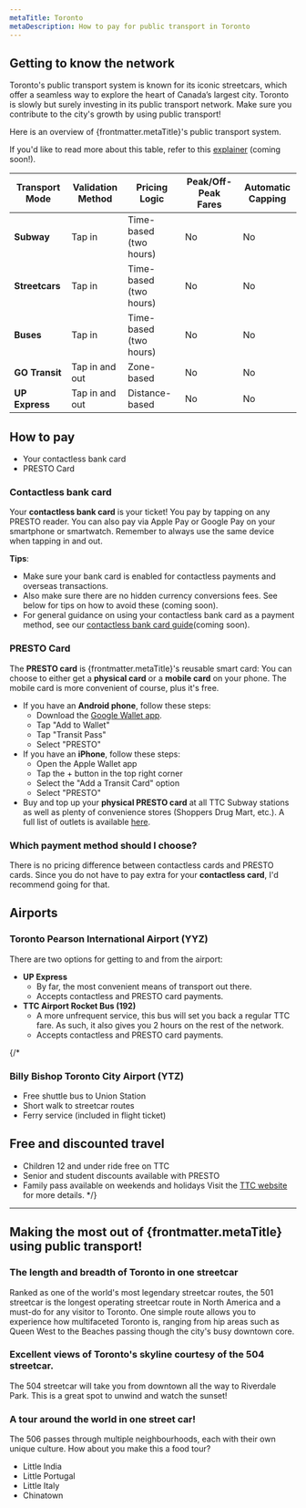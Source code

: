 ```yaml
---
metaTitle: Toronto
metaDescription: How to pay for public transport in Toronto
---
```


## Getting to know the network
Toronto's public transport system is known for its iconic streetcars, which offer a seamless way to explore the heart of Canada’s largest city. 
Toronto is slowly but surely investing in its public transport network. Make sure you contribute to the city's growth by using public transport!

Here is an overview of {frontmatter.metaTitle}'s public transport system.

If you'd like to read more about this table, refer to this [explainer](URL) (coming soon!).

| **Transport Mode**          | **Validation Method**       | **Pricing Logic**          | **Peak/Off-Peak Fares**         | **Automatic Capping**     |
|----------------------------|-----------------------------|----------------------------|---------------------------|---------------------------|
| **Subway**                 | Tap in                      | Time-based (two hours)     | No                        | No                        |
| **Streetcars**             | Tap in                      | Time-based (two hours)     | No                        | No                        |
| **Buses**                  | Tap in                      | Time-based (two hours)     | No                        | No                        |
| **GO Transit**             | Tap in and out              | Zone-based             | No                       | No                        |
| **UP Express**             | Tap in and out              | Distance-based             | No                        | No                        |

## How to pay
- Your contactless bank card
- PRESTO Card

### Contactless bank card
Your **contactless bank card** is your ticket! You pay by tapping on any PRESTO reader. You can also pay via Apple Pay or Google Pay on your smartphone or smartwatch. Remember to always use the same device when tapping in and out. 

**Tips**: 
- Make sure your bank card is enabled for contactless payments and overseas transactions.
- Also make sure there are no hidden currency conversions fees. See below for tips on how to avoid these (coming soon).
- For general guidance on using your contactless bank card as a payment method, see our [contactless bank card guide](URL)(coming soon).

<div class="flex flex-col gap-4">
<Figure 
  src="/cities/north-america/canada/toronto/card-reader.jpg"
  alt="Presto readers accept both contactless and PRESTO card payments"
  caption="Presto readers accept both contactless and PRESTO card payments"
/>
</div>

### PRESTO Card
The **PRESTO card** is {frontmatter.metaTitle}'s reusable smart card:
You can choose to either get a **physical card** or a **mobile card** on your phone. The mobile card is more convenient of course, plus it's free.
- If you have an **Android phone**, follow these steps: 
  - Download the [Google Wallet app](https://play.google.com/store/apps/details?id=com.google.android.apps.walletnfcrel&hl=en).
  - Tap "Add to Wallet"
  - Tap "Transit Pass" 
  - Select "PRESTO"
- If you have an **iPhone**, follow these steps: 
  - Open the Apple Wallet app
  - Tap the + button in the top right corner
  - Select the "Add a Transit Card" option
  - Select "PRESTO"
- Buy and top up your **physical PRESTO card** at all TTC Subway stations as well as plenty of convenience stores (Shoppers Drug Mart, etc.). A full list of outlets is available [here](https://www.prestocard.ca/en/find-an-outlet/customer-service-outlets).

### Which payment method should I choose?

There is no pricing difference between contactless cards and PRESTO cards. 
Since you do not have to pay extra for your **contactless card**, I'd recommend going for that.

## Airports

### Toronto Pearson International Airport (YYZ)
There are two options for getting to and from the airport:
- **UP Express**
  - By far, the most convenient means of transport out there. 
  - Accepts contactless and PRESTO card payments.
- **TTC Airport Rocket Bus (192)**
  - A more unfrequent service, this bus will set you back a regular TTC fare. As such, it also gives you 2 hours on the rest of the network.
  - Accepts contactless and PRESTO card payments.

{/*
### Billy Bishop Toronto City Airport (YTZ)
- Free shuttle bus to Union Station
- Short walk to streetcar routes
- Ferry service (included in flight ticket)

## Free and discounted travel
- Children 12 and under ride free on TTC
- Senior and student discounts available with PRESTO
- Family pass available on weekends and holidays
Visit the [TTC website](https://ttc.ca) for more details.
*/}
---
## Making the most out of {frontmatter.metaTitle} using public transport!

### The length and breadth of Toronto in one streetcar 
Ranked as one of the world's most legendary streetcar routes, the 501 streetcar is the longest operating streetcar route in North America and a must-do for any visitor to Toronto. 
One simple route allows you to experience how multifaceted Toronto is, ranging from hip areas such as Queen West to the Beaches passing though the city's busy downtown core. 

<div class="flex flex-col gap-4">
<Figure 
  src="/cities/north-america/canada/toronto/501-queen-streetcar.jpg"
  alt="Come to Riverdale Park at sunset for amazing views of Toronto's skyline"
  caption="Come to Riverdale Park at sunset for amazing views of Toronto's skyline"
/>
</div>

### Excellent views of Toronto's skyline courtesy of the 504 streetcar.
The 504 streetcar will take you from downtown all the way to Riverdale Park. This is a great spot to unwind and watch the sunset!

<div class="flex flex-col gap-4">
<Figure 
  src="/cities/north-america/canada/toronto/riverdale-park.jpg"
  alt="Come to Riverdale Park at sunset for amazing views of Toronto's skyline"
  caption="Come to Riverdale Park at sunset for amazing views of Toronto's skyline"
/>
</div>

### A tour around the world in one street car!
The 506 passes through multiple neighbourhoods, each with their own unique culture. How about you make this a food tour?
- Little India
- Little Portugal
- Little Italy
- Chinatown

<div class="flex flex-col gap-4">
<Figure 
  src="/cities/north-america/canada/toronto/506.jpg"
  alt="The 506 streetcar sees a lot of diveristy along its route. Fantastic!"
  caption="The 506 streetcar sees a lot of diveristy along its route. Fantastic!"
/>
</div>